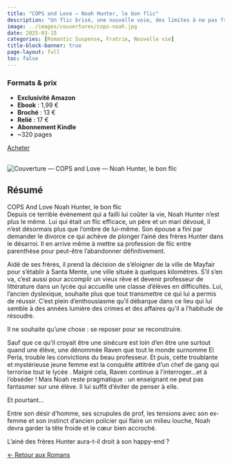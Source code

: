 ---
title: "COPS and Love — Noah Hunter, le bon flic"
description: "Un flic brisé, une nouvelle voie, des limites à ne pas franchir… et un passé qui ne lâche pas prise."
image: ../images/couvertures/cops-noah.jpg
date: 2025-03-15
categories: [Romantic Suspense, Fratrie, Nouvelle vie]
title-block-banner: true
page-layout: full
toc: false
---

<!-- ===== 1) FORMATS & PRIX EN PREMIER ===== -->
<section class="formats-prix-modern">

<div class="prix-left">
  <h3>Formats & prix</h3>
  <ul>
    <li><strong>Exclusivité Amazon</strong></li>
    <li><strong>Ebook</strong> : 1,99 €</li>
    <li><strong>Broché</strong> : 13 €</li>
    <li><strong>Relié</strong> : 17 €</li>
    <li><strong>Abonnement Kindle</strong></li>
    <li>~320 pages</li>
  </ul>
</div>

<div class="prix-right">
  <a class="btn btn-primary"
     href="https://amzn.eu/d/15wP4jL"
     target="_blank" rel="noopener noreferrer" role="button" aria-label="Acheter COPS and Love — Noah Hunter, le bon flic sur Amazon">
     Acheter
  </a>
  <br></br>
</div>

</section>

<!-- ===== 2) DEUX COLONNES (PHOTO À GAUCHE, TEXTE À DROITE) ===== -->
<section class="book-two-col reverse">

<div class="book-cover">
  <img src="../images/couvertures/cops-noah.jpg" alt="Couverture — COPS and Love — Noah Hunter, le bon flic">
</div>

<div class="resume">

## Résumé

COPS And Love Noah Hunter, le bon flic  
Depuis ce terrible événement qui a failli lui coûter la vie, Noah Hunter n'est plus le même. Lui qui était un flic efficace, un père et un mari dévoué, il n'est désormais plus que l'ombre de lui-même. Son épouse a fini par demander le divorce ce qui achève de plonger l'ainé des frères Hunter dans le désarroi. Il en arrive même à mettre sa profession de flic entre parenthèse pour peut-être l'abandonner définitivement.

Aidé de ses frères, il prend la décision de s'éloigner de la ville de Mayfair pour s'établir à Santa Mente, une ville située à quelques kilomètres. S'il s'en va, c'est aussi pour accomplir un vieux rêve et devenir professeur de littérature dans un lycée qui accueille une classe d'élèves en difficultés. Lui, l'ancien dyslexique, souhaite plus que tout transmettre ce qui lui a permis de réussir. C'est plein d'enthousiasme qu'il débarque dans ce lieu qui lui semble à des années lumière des crimes et des affaires qu'il a l'habitude de résoudre.

Il ne souhaite qu'une chose : se reposer pour se reconstruire.

Sauf que ce qu'il croyait être une sinécure est loin d'en être une surtout quand une élève, une dénommée Raven que tout le monde surnomme El Perla, trouble les convictions du beau professeur. Et puis, cette troublante et mystérieuse jeune femme est la conquête attitrée d'un chef de gang qui terrorise tout le lycée . Malgré cela, Raven continue à l'interroger...et à l'obséder ! Mais Noah reste pragmatique : un enseignant ne peut pas fantasmer sur une élève. Il lui suffit d'éviter de penser à elle.

Et pourtant…

Entre son désir d'homme, ses scrupules de prof, les tensions avec son ex-femme et son instinct d'ancien policier qui flaire un milieu louche, Noah devra garder la tête froide et le cœur bien accroché.

L'ainé des frères Hunter aura-t-il droit à son happy-end ?

</div>

</section>

<!-- ===== 3) RETOUR ===== -->
<div class="back-home">
  <a href="../romans/index.qmd" class="btn-back" role="button" aria-label="Retour aux Romans">
    <span class="arrow">←</span> Retour aux Romans
  </a>
</div>
